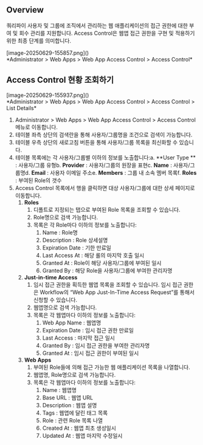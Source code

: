 ## Overview
쿼리파이 사용자 및 그룹에 조직에서 관리하는 웹 애플리케이션의 접근 권한에 대한 부여 및 회수 관리를 지원합니다. Access Control은 웹앱 접근 권한을 구현 및 적용하기 위한 최종 단계를 의미합니다.

<p align="center">
<div>[image-20250629-155857.png]()</div>
*Administrator &gt; Web Apps &gt; Web App Access Control &gt; Access Control*
</p>



## Access Control 현황 조회하기
<p align="center">
<div>[image-20250629-155937.png]()</div>
*Administrator &gt; Web Apps &gt; Web App Access Control &gt; Access Control &gt; List Details*
</p>

1. Administrator &gt; Web Apps &gt; Web App Access Control &gt; Access Control 메뉴로 이동합니다.
2. 테이블 좌측 상단의 검색란을 통해 사용자/그룹명을 조건으로 검색이 가능합니다.
3. 테이블 우측 상단의 새로고침 버튼을 통해 사용자/그룹 목록을 최신화할 수 있습니다.
4. 테이블 목록에는 각 사용자/그룹별 이하의 정보를 노출합니다:a.  **User Type ** : 사용자/그룹 유형b.  **Provider**  : 사용자/그룹의 원장을 표현c.  **Name**  : 사용자/그룹명d.  **Email**  : 사용자 이메일 주소e.  **Members**  : 그룹 내 소속 멤버 목록f.  **Roles**  : 부여된 Role의 갯수
5. Access Control 목록에서 행을 클릭하면 대상 사용자/그룹에 대한 상세 페이지로 이동합니다.
    1. **Roles**
        1. 디폴트로 지정되는 탭으로 부여된 Role 목록을 조회할 수 있습니다.
        2. Role명으로 검색 가능합니다.
        3. 목록은 각 Role마다 이하의 정보를 노출합니다:
            1. Name : Role명
            2. Description : Role 상세설명
            3. Expiration Date : 기한 만료일
            4. Last Access At : 해당 롤의 마지막 호출 일시
            5. Granted At : Role이 해당 사용자/그룹에 부여된 일시
            6. Granted By : 해당 Role을 사용자/그룹에 부여한 관리자명
    2. **Just-in-time Access**
        1. 임시 접근 권한을 획득한 웹앱 목록을 조회할 수 있습니다. 임시 접근 권한은 Workflow의 “Web App Just-In-Time Access Request”를 통해서 신청할 수 있습니다.
        2. 웹앱명으로 검색 가능합니다.
        3. 목록은 각 웹앱마다 이하의 정보를 노출합니다:
            1. Web App Name : 웹앱명
            2. Expiration Date : 임시 접근 권한 만료일
            3. Last Access : 마지막 접근 일시
            4. Granted By : 임시 접근 권한을 부여한 관리자명
            5. Granted At : 임시 접근 권한이 부여된 일시
    3. **Web Apps**
        1. 부여된 Role들에 의해 접근 가능한 웹 애플리케이션 목록을 나열합니다.
        2. 웹앱명, Role명으로 검색 가능합니다.
        3. 목록은 각 웹앱마다 이하의 정보를 노출합니다:
            1. Name : 웹앱명
            2. Base URL : 웹앱 URL
            3. Description : 웹앱 설명
            4. Tags : 웹앱에 달린 태그 목록
            5. Role : 관련 Role 목록 나열
            6. Created At : 웹앱 최초 생성일시
            7. Updated At : 웹앱 마지막 수정일시
